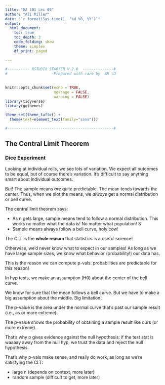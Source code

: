 ```yaml
---
title: "DA 101 Lec 09"
author: "Ali Miller"
date: "`r format(Sys.time(), '%d %B, %Y')`"
output: 
  html_document:
    toc: true
    toc_depth: 3
    code_folding: show
    theme: simplex
    df_print: paged
  
---
```


```r

#---------- RSTUDIO STARTER V 2.0  --------------#
#                    -Prepared with care by  AM ;D
                
                                                                          
knitr::opts_chunk$set(echo = TRUE, 
                      message = FALSE, 
                      warning = FALSE)      
library(tidyverse)                
library(ggthemes)                    

theme_set(theme_tufte() +                                     
  theme(text=element_text(family="sans")))  

#------------------------------------------------#
```

## The Central Limit Theorem

### Dice Experiment

Looking at individual rolls, we see lots of variation.  We expect all outcomes to be equal, but of course there's variation.  It's difficult to say anything smart about individual outcomes.


But!  The sample means *are* quite predictable.  The mean tends towards the center.  Thus, when we plot the means, we *always* get a normal distribution or bell curve.

The central limit theorem says:

- As n gets large, sample means tend to follow a normal distribution.  This works no matter what the data is!  No matter what population!  S
- Sample means always follow a bell curve, holy cow!

The CLT is the **whole reason** that statistics is a useful science!

Otherwise, we'd never know what to expect in our samples!  As long as we have large sample sizes, we know what behavior (probability!) our data has.


This is the reason we can compute p-vals:  probabilities are predictable for this reason!

In hyp tests, we make an  assumption (H0) about the center of the bell curve.

We know for sure that the mean follows a bell curve.  But we have to make a big assumption about the middle.  Big limitation!

The p-value is the area under the normal curve that's past our sample result (i.e., as or more extreme).

The p-value shows the probability of obtaining a sample result like ours (or more extreme).

That's why p gives evidence against the null hypothesis:  if the test stat is waaaay away from the null hyp, we trust the data and reject the null hypothesis.

That's why p-vals make sense, and really do work, as long as we're satisfying the CLT:

- large n (depends on context, more later)
- random sample (difficult to get, more later)


